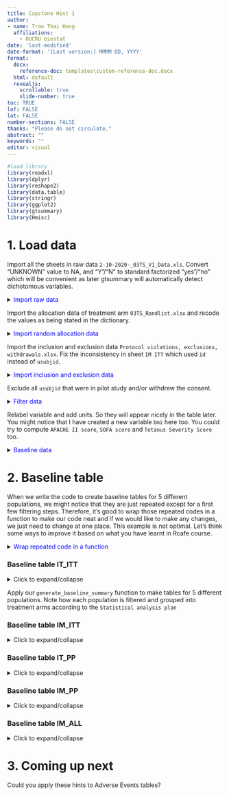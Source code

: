 ```yaml
---
title: Capstone Hint 1
author: 
- name: Tran Thai Hung
  affiliations:
    - OUCRU biostat
date: 'last-modified'
date-format: '[Last version:] MMMM DD, YYYY'
format: 
  docx:
    reference-doc: templates\custom-reference-doc.docx
  html: default
  revealjs:
    scrollable: true
    slide-number: true
toc: TRUE
lof: FALSE
lot: FALSE
number-sections: FALSE
thanks: "Please do not circulate."
abstract: ""
keywords: ""
editor: visual
---
```


```r
#load library
library(readxl)
library(dplyr)
library(reshape2)
library(data.table)
library(stringr)
library(ggplot2)
library(gtsummary)
library(Hmisc)
```

# 1. Load data

Import all the sheets in raw data `2-10-2020-_03TS_V1_Data.xls`. Convert "UNKNOWN" value to NA, and "Y"/"N" to standard factorized "yes"/"no" which will be convenient as later gtsummary will automatically detect dichotomous variables.

<details>

<summary>[Import raw data]{style="color:blue"}</summary>

```r
# Define file path
daily_file_path <- file.path("data", "2-10-2020-_03TS_V1_Data.xls")

# Define sheets to import
sheets <- c("ENR", "ADM", "VENT", "VENT_VENTILATION", "VENT_TracheSupp", "DAILY", 
            "DAILY_DAILY", "COMP", "FU", "DAILY_FU", "DAILY_FU_GridFU", "S_AE")

# Read and store data in a named list
data_list <- lapply(sheets, function(sheet) {
  df <- read_excel(daily_file_path, sheet = sheet)
  
  # Replace "UNKNOWN" with NA, convert "Y"/"N" to "yes"/"no"
  df <- df %>%
    mutate(across(where(is.character), ~ case_when(
      .x == "Y" ~ "yes",
      .x == "N" ~ "no",
      .x == "UNKNOWN" ~ NA_character_,
      TRUE ~ .x
    ))) %>%
    mutate(across(where(~ all(.x %in% c("yes", "no", NA), na.rm = TRUE)), 
                  ~ factor(.x, levels = c("no", "yes"), labels = c(0, 1), exclude = NULL)))  # Ensure both levels exist

  setNames(df, tolower(names(df)))
})

# Assign data frames to variables in the global environment
list2env(setNames(data_list, tolower(sheets)), envir = .GlobalEnv)


# another method
# for (sheet in sheets) {
#   assign(tolower(sheet), read_excel(daily_file_path, sheet = sheet) %>%  
#            setNames(tolower(names(.))))
# }
```

</details>

Import the allocation data of treatment arm `03TS_Randlist.xlsx` and recode the values as being stated in the dictionary.

<details>

<summary>[Import random allocation data]{style="color:blue"}</summary>

```r
allocation_file_path <- file.path("data", "03TS_Randlist.xlsx")


# Read and process allocation data
allocation_data <- read_excel(allocation_file_path, sheet = "Allocation") %>%  
  setNames(tolower(names(.)))

randolist <- allocation_data %>%  filter(row_number() %in% c(1:272)) %>%
  rename(arm = r.arm) %>%  
      mutate(pat.id=str_replace(pat.id,".*-", ""),
             usubjid=paste("003",pat.id,sep="-"),
             arm = case_when(
               arm == "14 ampoules: TETANUS ANTITOXIN (IM) + 2 prefilled-syringes : TETAGAM®P (intrathecal))" ~ "equine and intrathecal",
               arm == "14 ampoules: TETANUS ANTITOXIN (IM)" ~ "equine and sham",
               arm == "12 prefilled-syringes : TETAGAM®P (IM) + 2 prefilled-syringes : TETAGAM®P (intrathecal))" ~ "human and intrathecal",
               arm == "12 prefilled-syringes : TETAGAM®P (IM)" ~ "human and sham"))

```

</details>

Import the inclusion and exclusion data `Protocol violations, exclusions, withdrawals.xlsx`. Fix the inconsistency in sheet `IM ITT` which used `id` instead of `usubjid`.

<details>

<summary>[Import inclusion and exclusion data]{style="color:blue"}</summary>

```r
violations_file_path <- file.path("data", "Protocol violations, exclusions, withdrawals.xlsx")  

# Import all sheets from the Protocol violations file
all_sheets <- excel_sheets(violations_file_path)  # Get sheet names
violations_data <- lapply(all_sheets, function(sheet) {
  data <- read_excel(violations_file_path, sheet = sheet)
  colnames(data) <- tolower(colnames(data))  # Convert column names to lowercase
  data
})
names(violations_data) <- all_sheets  # Assign sheet names to the list


for (name in names(violations_data)) {
  # Modify the name: make lowercase and replace spaces with underscores
  modified_name <- gsub(" ", "_", tolower(name))
  
  # Assign the data frame to the modified name
  assign(modified_name, violations_data[[name]])
}

im_itt <- im_itt %>% 
  rename(usubjid = "id")
```

</details>

Exclude all `usubjid` that were in pilot study and/or withdrew the consent.

<details>

<summary>[Filter data]{style="color:blue"}</summary>

```r
library(dplyr)
library(purrr)


# Identify subjects to be excluded
excluded_subjects <- unique(c(pilot$usubjid, withdrawals$usubjid))

# List of dataset names
dataset_names <- c(
  "vent", "enr", "adm", "vent_ventilation", "vent_trachesupp",
  "daily", "daily_daily", "comp", "fu", "daily_fu", "daily_fu_gridfu", "s_ae"
)

# Apply filtering to all datasets and reassign them
filtered_datasets <- map(setNames(dataset_names, dataset_names), ~ {
  get(.x) %>% filter(!usubjid %in% excluded_subjects)
})

# Assign filtered datasets back to their original names
list2env(filtered_datasets, envir = .GlobalEnv)
```

</details>

Relabel variable and add units. So they will appear nicely in the table later. You might notice that I have created a new variable `bmi` here too. You could try to compute `APACHE II score`, `SOFA score` and `Tetanus Severity Score` too.

<details>

<summary>[Baseline data]{style="color:blue"}</summary>

```r
baseline_data <- enr %>% 
  select(-entry) %>%
  left_join(adm, by = "usubjid") %>% 
  left_join(randolist %>% select(usubjid, arm), by = "usubjid")

baseline_data_raw <- upData(baseline_data,
    bmi = weight/((height/100)^2), #new variable derived from weight and height
   labels = c(
    age = "Age (years)",
    icudays = "Days in ICU",
    sex = "Sex",
    weight = "Weight (kg)",
    height = "Height (cm)",
    bmi = "BMI (kg/m2)",
    source = "Source",
    tetanus = "Tetanus",
    hypertension = "Hypertension",
    myocardialinfart = "Myocardial infarction",
    angina = "Angina",
    perivascular = "Perivascular",
    chronicpul = "Chronic pulmonary",
    connectivetissue = "Connective tissue",
    mildliver = "Mild liver",
    hemiplegia = "Hemiplegia",
    diawithchronic = "Diabetes with chronic",
    severeliver = "Severe liver",
    aids = "AIDS",
    cardiacfailureiii = "Cardiac failure III",
    cardiacfailureiv = "Cardiac failure IV",
    cerebrovascular = "Cerebrovascular",
    severeresp = "Severe respiratory",
    pepticulcer = "Peptic ulcer",
    diabetes = "Diabetes",
    severekidney = "Severe kidney",
    malignancy = "Malignancy",
    tumour = "Tumour",
    dementia = "Dementia",
    comorbidityoth1 = "Other comorbidity 1",
    comorbidityoth2 = "Other comorbidity 2",
    electivesurgery = "Elective surgery",
    emergencysurgery = "Emergency surgery",
    timetoadm = "Duration of illness (days)",
    incubationperiod = "Incubation period (days)",
    incuperiodonset = "Period of onset (days)",
    wound = "Wound",
    diffbreath = "Difficulty breathing on admission",
    ablettscore = "Ablett Score on admission",
    asa = "ASA score",
    maxtemp = "Maximum temperature during 1st day",
    resp = "Respiratory rate",
    fio2 = "FiO2",
    spo2 = "SpO2",
    pao2 = "PAO2",
    ph = "PH",
    plt = "Platelet count",
    wbc = "White blood cell count",
    hct = "Haematocrit",
    maxhr = "Max HR",
    minhr = "Min HR",
    maxsbp = "Max SBP",
    worstdbp = "Worst DBP",
    worstsbp = "Worst SBP",
    vaso = "Vasopressors",
    bili = "Bilirubin",
    na = "Sodium",
    k = "Potassium",
    creat = "Creatinine",
    renalfailure = "Acute Renal Failure"
  )
)
```

</details>

# 2. Baseline table

When we write the code to create baseline tables for 5 different populations, we might notice that they are just repeated except for a first few filtering steps. Therefore, it's good to wrap those repeated codes in a function to make our code neat and if we would like to make any changes, we just need to change at one place. This example is not optimal. Let's think some ways to improve it based on what you have learnt in Rcafe course.

<details>

<summary>[Wrap repeated code in a function]{style="color:blue"}</summary>

```r
generate_baseline_summary <- function(baseline_data) {
  library(dplyr)
  library(gtsummary)
  
  # Select relevant columns
  baseline_data <- baseline_data %>%
    select(usubjid, age, sex, bmi, source, tetanus, icudays, outcome, hypertension, 
           myocardialinfart, angina, perivascular, chronicpul, connectivetissue, 
           mildliver, hemiplegia, diawithchronic, severeliver, aids, cardiacfailureiii, 
           cerebrovascular, severeresp, pepticulcer, diabetes, severekidney, malignancy, 
           tumour, dementia, renalfailure, electivesurgery, emergencysurgery, timetoadm, 
           incubationperiod, incuperiodonset, wound, diffbreath, ablettscore, asa, 
           maxtemp, resp, fio2, spo2, pao2, ph, plt, wbc, hct, maxhr, minhr, maxsbp, 
           worstdbp, worstsbp, vaso, na, k, creat, Arm) %>% 
    as.data.frame(stringsAsFactors = FALSE)
  
  # Identify factor variables, excluding "Arm"
  factor_vars <- setdiff(names(baseline_data)[sapply(baseline_data, is.factor)], "Arm")
  
  # Create a formula dynamically: c(var1, var2, ...) ~ "1"
  value_formula <- as.formula(paste("c(", paste(factor_vars, collapse = ", "), ") ~ '1'"))
  
  # Generate the summary table
  baseline_table <- baseline_data %>%
    select(-usubjid) %>%
    tbl_summary(
      by = Arm, 
      missing = "no", # Handle missing values
      statistic = list(
        all_continuous() ~ "{median} ({p25}, {p75})", 
        all_categorical() ~ "{n}/{N} ({p}%)"
      ),
      digits = list(all_continuous() ~ 1),
      type = list(fio2 ~ "continuous"),
      value = value_formula  # Apply "1" to all factor variables
    ) %>%
    modify_header(label ~ "Variable") %>%
    bold_labels()
  
  return(baseline_table)
}

```

</details>

::: panel-tabset
### Baseline table IT_ITT

<details>

<summary>Click to expand/collapse</summary>

```r
# Prepare baseline data
baseline_data <- baseline_data_raw %>% 
  mutate( 
    Arm = recode(arm, 
                 "equine and intrathecal" = 0, 
                 "human and intrathecal" = 0,
                 "human and sham" = 1,
                 "equine and sham" = 1),
    Arm = factor(Arm, levels = c(0,1), labels = c("Intrathecal treatment", "Sham procedure"))
  )

generate_baseline_summary(baseline_data)
```

</details>

::: {.column-margin}
Apply our `generate_baseline_summary` function to make tables for 5 different populations. Note how each population is filtered and grouped into treatment arms according to the `Statistical analysis plan`
:::

### Baseline table IM_ITT

<details>

<summary>Click to expand/collapse</summary>

```r
baseline_data <- baseline_data_raw %>% 
  filter(!usubjid %in% im_itt$usubjid) %>% 
  mutate(
    Arm=recode(arm, "equine and intrathecal" = 0, 
               "equine and sham" = 0,
               "human and sham" = 1,
               "human and intrathecal" = 1),
    Arm=factor(Arm, levels=c(0,1), labels=c("Equine IM","Human IM"))
  )

generate_baseline_summary(baseline_data)
```

</details>

### Baseline table IT_PP

<details>

<summary>Click to expand/collapse</summary>

```r
baseline_data <- baseline_data_raw %>% 
  filter(!usubjid %in% it_per_protocol$usubjid) %>% 
  mutate( 
    Arm = recode(arm, 
                 "equine and intrathecal" = 0, 
                 "human and intrathecal" = 0,
                 "human and sham" = 1,
                 "equine and sham" = 1),
    Arm = factor(Arm, levels = c(0,1), labels = c("Intrathecal treatment", "Sham procedure"))
  )

generate_baseline_summary(baseline_data)
```

</details>

### Baseline table IM_PP

<details>

<summary>Click to expand/collapse</summary>

```r
baseline_data <- baseline_data_raw %>% 
  filter(!usubjid %in% im_per_protocol$usubjid) %>% 
  mutate( 
    Arm=recode(arm,
               "equine and intrathecal" = 0, 
               "equine and sham" = 0,
               "human and sham" = 1,
               "human and intrathecal" = 1),
    Arm=factor(Arm, levels=c(0,1), labels=c("Equine IM","Human IM"))
  )

generate_baseline_summary(baseline_data)
```

</details>

### Baseline table IM_ALL

<details>

<summary>Click to expand/collapse</summary>

```r
baseline_data <- baseline_data_raw %>% 
  mutate( 
    Arm=recode(arm, "equine and intrathecal" = 0, 
               "equine and sham" = 0,
               "human and sham" = 1,
               "human and intrathecal" = 1),
    Arm=ifelse(prehtig==1,2,Arm),
    Arm=factor(Arm, levels=c(0,1,2), labels=c("Equine IM","Human IM","Equine IM pre hospital"))
  )

generate_baseline_summary(baseline_data)
```

</details>
:::

# 3. Coming up next
Could you apply these hints to Adverse Events tables?
